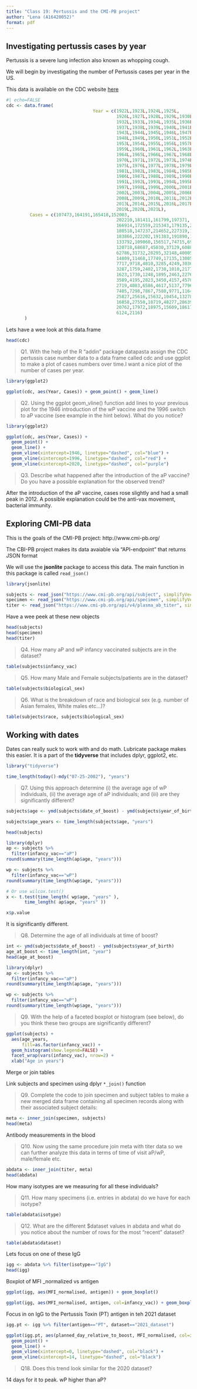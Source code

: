 ```yaml
---
title: "Class 19: Pertussis and the CMI-PB project"
author: "Lena (A16420052)"
format: pdf
---
```


## Investigating pertussis cases by year

Pertussis is a severe lung infection also known as whopping cough. 

We will begin by investigating the number of Pertussis cases per year in the US.

This data is available on the CDC website [here](https://www.cdc.gov/pertussis/surv-reporting/cases-by-year.html)

```r
#| echo=FALSE
cdc <- data.frame(
                                 Year = c(1922L,1923L,1924L,1925L,
                                          1926L,1927L,1928L,1929L,1930L,1931L,
                                          1932L,1933L,1934L,1935L,1936L,
                                          1937L,1938L,1939L,1940L,1941L,1942L,
                                          1943L,1944L,1945L,1946L,1947L,
                                          1948L,1949L,1950L,1951L,1952L,
                                          1953L,1954L,1955L,1956L,1957L,1958L,
                                          1959L,1960L,1961L,1962L,1963L,
                                          1964L,1965L,1966L,1967L,1968L,1969L,
                                          1970L,1971L,1972L,1973L,1974L,
                                          1975L,1976L,1977L,1978L,1979L,1980L,
                                          1981L,1982L,1983L,1984L,1985L,
                                          1986L,1987L,1988L,1989L,1990L,
                                          1991L,1992L,1993L,1994L,1995L,1996L,
                                          1997L,1998L,1999L,2000L,2001L,
                                          2002L,2003L,2004L,2005L,2006L,2007L,
                                          2008L,2009L,2010L,2011L,2012L,
                                          2013L,2014L,2015L,2016L,2017L,2018L,
                                          2019L,2020L,2021L),
         Cases = c(107473,164191,165418,152003,
                                          202210,181411,161799,197371,
                                          166914,172559,215343,179135,265269,
                                          180518,147237,214652,227319,103188,
                                          183866,222202,191383,191890,109873,
                                          133792,109860,156517,74715,69479,
                                          120718,68687,45030,37129,60886,
                                          62786,31732,28295,32148,40005,
                                          14809,11468,17749,17135,13005,6799,
                                          7717,9718,4810,3285,4249,3036,
                                          3287,1759,2402,1738,1010,2177,2063,
                                          1623,1730,1248,1895,2463,2276,
                                          3589,4195,2823,3450,4157,4570,
                                          2719,4083,6586,4617,5137,7796,6564,
                                          7405,7298,7867,7580,9771,11647,
                                          25827,25616,15632,10454,13278,
                                          16858,27550,18719,48277,28639,32971,
                                          20762,17972,18975,15609,18617,
                                          6124,2116)
       )
```

Lets have a wee look at this data.frame

```r
head(cdc)
```

> Q1. With the help of the R “addin” package datapasta assign the CDC pertussis case number data to a data frame called cdc and use ggplot to make a plot of cases numbers over time.I want a nice plot of the number of cases per year. 

```r
library(ggplot2)

ggplot(cdc, aes(Year, Cases)) + geom_point() + geom_line()

```

> Q2. Using the ggplot geom_vline() function add lines to your previous plot for the 1946 introduction of the wP vaccine and the 1996 switch to aP vaccine (see example in the hint below). What do you notice?

```r
library(ggplot2)

ggplot(cdc, aes(Year, Cases)) + 
  geom_point() + 
  geom_line() + 
  geom_vline(xintercept=1946, linetype="dashed", col="blue") + 
  geom_vline(xintercept=1996, linetype="dashed", col="red") + 
  geom_vline(xintercept=2020, linetype="dashed", col="purple")
```

> Q3. Describe what happened after the introduction of the aP vaccine? Do you have a possible explanation for the observed trend?

After the introduction of the aP vaccine, cases rose slightly and had a small peak in 2012. A possible explanation could be the anti-vax movement, bacterial immunity. 

## Exploring CMI-PB data

This is the goals of the CMI-PB project: http://www.cmi-pb.org/

The CBI-PB project makes its data avaiable via "API-endpoint" that returns JSON format 

We will use the **jsonlite** package to access this data. The main function in this package is called `read_json()`


```r
library(jsonlite)

subjects <- read_json("https://www.cmi-pb.org/api/subject", simplifyVector = TRUE) 
specimen <- read_json("https://www.cmi-pb.org/api/specimen", simplifyVector = TRUE)
titer <- read_json("https://www.cmi-pb.org/api/v4/plasma_ab_titer", simplifyVector = TRUE)
```

Have a wee peek at these new objects

```r
head(subjects)
head(specimen)
head(titer)
```

> Q4. How many aP and wP infancy vaccinated subjects are in the dataset?

```r
table(subjects$infancy_vac)
```

> Q5. How many Male and Female subjects/patients are in the dataset?

```r
table(subjects$biological_sex)
```

> Q6. What is the breakdown of race and biological sex (e.g. number of Asian females, White males etc…)?

```r
table(subjects$race, subjects$biological_sex)
```

## Working with dates

Dates can really suck to work with and do math. Lubricate package makes this easier. It is a part of the **tidyverse** that includes dplyr, ggplot2, etc. 

```r
library("tidyverse")
```

```r
time_length(today()-mdy("07-25-2002"), "years")

```

> Q7. Using this approach determine (i) the average age of wP individuals, (ii) the average age of aP individuals; and (iii) are they significantly different?

```r
subjects$age <- ymd(subjects$date_of_boost) - ymd(subjects$year_of_birth)

subjects$age_years <- time_length(subjects$age, "years")

head(subjects)
```


```r
library(dplyr)
ap <- subjects %>% 
  filter(infancy_vac=="aP") 
round(summary(time_length(ap$age, "years")))

wp <- subjects %>% 
  filter(infancy_vac=="wP") 
round(summary(time_length(wp$age, "years")))


```

```r
# Or use wilcox.test() 
x <- t.test(time_length( wp$age, "years" ),
       time_length( ap$age, "years" ))

x$p.value

```

It is significantly different. 

> Q8. Determine the age of all individuals at time of boost?

```r
int <- ymd(subjects$date_of_boost) - ymd(subjects$year_of_birth)
age_at_boost <- time_length(int, "year")
head(age_at_boost)
```


```r
library(dplyr)
ap <- subjects %>% 
  filter(infancy_vac=="aP") 
round(summary(time_length(ap$age, "years")))

wp <- subjects %>% 
  filter(infancy_vac=="wP") 
round(summary(time_length(wp$age, "years")))


```
> Q9. With the help of a faceted boxplot or histogram (see below), do you think these two groups are significantly different?

```r
ggplot(subjects) +
  aes(age_years,
      fill=as.factor(infancy_vac)) +
  geom_histogram(show.legend=FALSE) +
  facet_wrap(vars(infancy_vac), nrow=2) +
  xlab("Age in years")
```

Merge or join tables 

Link subjects and specimen using dplyr `*_join()` function

> Q9. Complete the code to join specimen and subject tables to make a new merged data frame containing all specimen records along with their associated subject details:

```r
meta <- inner_join(specimen, subjects)
head(meta)
```

Antibody measurements in the blood

> Q10. Now using the same procedure join meta with titer data so we can further analyze this data in terms of time of visit aP/wP, male/female etc.

```r
abdata <- inner_join(titer, meta)
head(abdata)

```
How many isotypes are we measuring for all these individuals?

> Q11. How many specimens (i.e. entries in abdata) do we have for each isotype?

```r
table(abdata$isotype)
```

> Q12. What are the different $dataset values in abdata and what do you notice about the number of rows for the most “recent” dataset?

```r
table(abdata$dataset)
```

Lets focus on one of these IgG

```r
igg <- abdata %>% filter(isotype=="IgG")
head(igg)
```

Boxplot of MFI _normalized vs antigen 

```r
ggplot(igg, aes(MFI_normalised, antigen)) + geom_boxplot()
```

```r
ggplot(igg, aes(MFI_normalised, antigen, col=infancy_vac)) + geom_boxplot()
```

Focus in on IgG to the Pertussis Toxin (PT) antigen in teh 2021 dataset

```r
igg.pt <- igg %>% filter(antigen=="PT", dataset=="2021_dataset")
```

```r
ggplot(igg.pt, aes(planned_day_relative_to_boost, MFI_normalised, col=infancy_vac, group=subject_id)) +
  geom_point() +
  geom_line() +
  geom_vline(xintercept=0, linetype="dashed", col="black") +
  geom_vline(xintercept=14, linetype="dashed", col="black")
```

> Q18. Does this trend look similar for the 2020 dataset?

14 days for it to peak. wP higher than aP?
